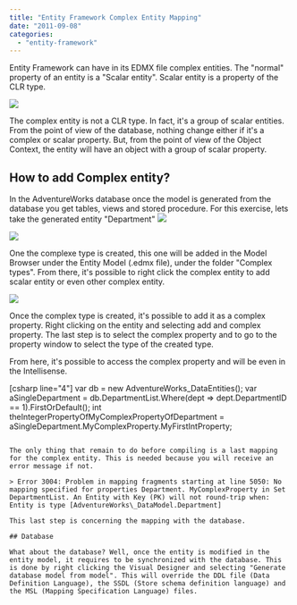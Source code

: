```yaml
---
title: "Entity Framework Complex Entity Mapping"
date: "2011-09-08"
categories: 
  - "entity-framework"
---
```


Entity Framework can have in its EDMX file complex entities. The "normal" property of an entity is a "Scalar entity". Scalar entity is a property of the CLR type.

![](images/scalartype-400x300.png)

The complex entity is not a CLR type. In fact, it's a group of scalar entities. From the point of view of the database, nothing change either if it's a complex or scalar property. But, from the point of view of the Object Context, the entity will have an object with a group of scalar property.

## How to add Complex entity?

In the AdventureWorks database once the model is generated from the database you get tables, views and stored procedure. For this exercise, lets take the generated entity "Department" ![](images/DepartmentEntity.png)

![](images/AddComplexType-400x247.png)

One the complexe type is created, this one will be added in the Model Browser under the Entity Model (.edmx file), under the folder "Complex types". From there, it's possible to right click the complex entity to add scalar entity or even other complex entity.

![](images/complextypewithproperties.png)

Once the complex type is created, it's possible to add it as a complex property. Right clicking on the entity and selecting add and complex property. The last step is to select the complex property and to go to the property window to select the type of the created type.

From here, it's possible to access the complex property and will be even in the Intellisense.

[csharp line="4"] var db = new AdventureWorks\_DataEntities(); var aSingleDepartment = db.DepartmentList.Where(dept => dept.DepartmentID == 1).FirstOrDefault<Department>(); int theIntegerPropertyOfMyComplexPropertyOfDepartment = aSingleDepartment.MyComplexProperty.MyFirstIntProperty; 
```

The only thing that remain to do before compiling is a last mapping for the complex entity. This is needed because you will receive an error message if not.

> Error 3004: Problem in mapping fragments starting at line 5050: No mapping specified for properties Department. MyComplexProperty in Set DepartmentList. An Entity with Key (PK) will not round-trip when: Entity is type [AdventureWorks\_DataModel.Department]

This last step is concerning the mapping with the database.

## Database

What about the database? Well, once the entity is modified in the entity model, it requires to be synchronized with the database. This is done by right clicking the Visual Designer and selecting "Generate database model from model". This will override the DDL file (Data Definition Language), the SSDL (Store schema definition language) and the MSL (Mapping Specification Language) files.
